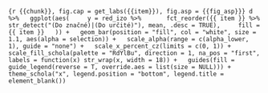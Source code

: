 ```{r {{chunk}}, fig.cap = get_labs({{item}}), fig.asp = {{fig_asp}}}
d %>%
  ggplot(aes(
    y = red_izo %>%
      fct_reorder({{ item }} %>% str_detect("(Do značné)|(Do určité)"), mean, .desc = TRUE),
    fill = {{ item }}
  )) +
  geom_bar(position = "fill", col = "white", size = 1.1, aes(alpha = selection)) +
  scale_alpha(range = c(alpha_lower, 1), guide = "none") +
  scale_x_percent_cz(limits = c(0, 1)) +
  scale_fill_schola(palette = "RdYlBu", direction = 1, na_pos = "first", labels = function(x) str_wrap(x, width = 18)) +
  guides(fill = guide_legend(reverse = T, override.aes = list(size = NULL))) +
  theme_schola("x", legend.position = "bottom", legend.title = element_blank())
```

